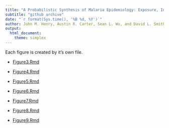 ```yaml
---
title: "A Probabilistic Synthesis of Malaria Epidemiology: Exposure, Infection, Parasite Densities, and Detection"
subtitle: "github archive"
date: "`r format(Sys.time(), '%B %d, %Y')`"
author: John M. Henry, Austin R. Carter, Sean L. Wu, and David L. Smith
output:
  html_document: 
    theme: simplex
---
```


Each figure is created by it's own file. 

+ [Figure3.Rmd](Figure3.html)

+ [Figure4.Rmd](Figure4.html)

+ [Figure5.Rmd](Figure5.html)

+ [Figure6.Rmd](Figure6.html)

+ [Figure7.Rmd](Figure7.html)

+ [Figure8.Rmd](Figure8.html)

+ [Figure9.Rmd](Figure9.html)